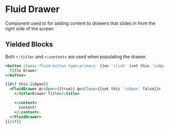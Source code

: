 
# Fluid Drawer

Component used to for adding content to drawers that slides in from the right side of the screen

## Yielded Blocks

Both `<:title>` and `<:content>` are used when populating the drawer.


<Story id="components-fluid-drawer--default" height="300px"/>

```hbs
<button class='fluid-button type:primary' {{on 'click' (set this 'isOpen' true)}}>
  Title Drawer
</button>

{{#if this.isOpen}}
  <FluidDrawer @isOpen={{true}} @onClose={{set this 'isOpen' false}}>
    <:title>Drawer Title</:title>

    <:content>
      Content!
    </:content>
  </FluidDrawer>
{{/if}}
```

